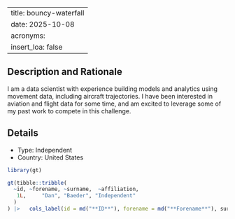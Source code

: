 
---
title: bouncy-waterfall
date: 2025-10-08
acronyms:
  insert_loa: false
---

## Description and Rationale

I am a data scientist with experience building models and analytics using movement data, including aircraft trajectories. I have been interested in aviation and flight data for some time, and am excited to leverage some of my past work to compete in this challenge.

## Details

* Type: Independent
* Country: United States

```r
library(gt)

gt(tibble::tribble(
  ~id, ~forename, ~surname,  ~affiliation,
   1L,     "Dan", "Baeder", "Independent"
  )
) |>   cols_label(id = md("**ID**"), forename = md("**Forename**"), surname ~ md("**Surname**"), affiliation ~ md("**Affiliation**"))
```
